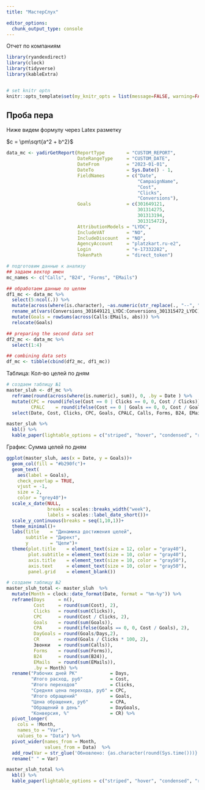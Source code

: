 ```yaml
---
title: "МастерСлух"

editor_options: 
  chunk_output_type: console
---
```


Отчет по компаниям

```r
library(ryandexdirect)
library(clock)
library(tidyverse)
library(kableExtra)


# set knitr optn
knitr::opts_template$set(my_knitr_opts = list(message=FALSE, warning=FALSE, cache=TRUE, echo=FALSE))

```

## Проба пера

Ниже видем формулу через Latex разметку

$c = \pm\sqrt{a^2 + b^2}$

```r
data_mc <- yadirGetReport(ReportType        = "CUSTOM_REPORT",
                          DateRangeType     = "CUSTOM_DATE",
                          DateFrom          = "2023-01-01",
                          DateTo            = Sys.Date() - 1,
                          FieldNames        = c("Date",
                                                "CampaignName",
                                                "Cost",
                                                "Clicks",
                                                "Conversions"),
                          Goals             = c(301649121,
                                                301314275,
                                                301313194,
                                                301315472),
                          AttributionModels = "LYDC",
                          IncludeVAT        = "NO",
                          IncludeDiscount   = "NO",
                          AgencyAccount     = "platzkart.ru-e2",
                          Login             = "e-17332282",
                          TokenPath         = "direct_token")


```


```r
# подготовим данные к анализу
## задаем вектор имен
mc_names <- c("Calls", "B24", "Forms", "EMails")

## обработаем данные по целям
df1_mc <- data_mc %>%
  select(5:ncol(.)) %>%
  mutate(across(where(is.character), ~as.numeric(str_replace(., "--", "0")))) %>%
  rename_at(vars(Conversions_301649121_LYDC:Conversions_301315472_LYDC), ~mc_names) %>%
  mutate(Goals = rowSums(across(Calls:EMails, abs))) %>%
  relocate(Goals)

## preparing the second data set
df2_mc <- data_mc %>%
  select(1:4)

## combining data sets
df_mc <- tibble(cbind(df2_mc, df1_mc))

```

Таблица: Кол-во целей по дням

```r
# создаем таблицу №1
master_sluh <- df_mc %>%
  reframe(round(across(where(is.numeric), sum)), 0, .by = Date ) %>%
  mutate(CPC = round(ifelse(Cost == 0 | Clicks == 0, 0, Cost / Clicks)),
         CPALC    = round(ifelse(Cost == 0 | Goals == 0, 0, Cost / Goals))) %>%
  select(Date, Cost, Clicks, CPC, Goals, CPALC, Calls, Forms, B24, EMails)

master_sluh %>% 
  kbl() %>%
  kable_paper(lightable_options = c("striped", "hover", "condensed", "responsive"))

```


График: Сумма целей по дням

```r
ggplot(master_sluh, aes(x = Date, y = Goals))+
  geom_col(fill = "#b290fc")+
  geom_text(
    aes(label = Goals),
    check_overlap = TRUE,
    vjust = -1,
    size = 2,
    color = "grey40")+
  scale_x_date(NULL,
               breaks = scales::breaks_width("week"),
               labels = scales::label_date_short())+
  scale_y_continuous(breaks = seq(1,10,1))+
  theme_minimal()+
  labs(title    = "Динамика достижения целей",
       subtitle = "Директ",
       y        = "Цели")+
  theme(plot.title    = element_text(size = 12, color = "gray40"),
        plot.subtitle = element_text(size = 10, color = "gray40"),
        axis.title    = element_text(size = 10, color = "gray50"),
        axis.text     = element_text(size = 10, color = "gray50"), 
        panel.grid    = element_blank())
```



```r
# создаем таблицу №2
master_sluh_total <- master_sluh  %>%
  mutate(Month = clock::date_format(Date, format = "%m-%y")) %>% 
  reframe(Days     = n(),
          Cost     = round(sum(Cost), 2),
          Clicks   = round(sum(Clicks)),
          CPC      = round(Cost / Clicks, 2),
          Goals    = round(sum(Goals)),
          CPA      = round(ifelse(Goals == 0, 0, Cost / Goals), 2),
          DayGoals = round(Goals/Days,2),
          CR       = round(Goals / Clicks * 100, 2),
          Звонки   = round(sum(Calls)),
          Forms    = round(sum(Forms)),
          B24      = round(sum(B24)),
          EMails   = round(sum(EMails)),
          .by = Month) %>%
  rename("Рабочих дней РК"            = Days,
         "Итого расход, руб"          = Cost,
         "Итого переходов"            = Clicks,
         "Средняя цена перехода, руб" = CPC,
         "Итого обращений"            = Goals,
         "Цена обращения, руб"        = CPA,
         "Обращений в день"           = DayGoals,
         "Конверсия, %"               = CR) %>% 
  pivot_longer(
    cols = !Month,
    names_to = "Var",
    values_to = "Data") %>%  
  pivot_wider(names_from = Month,
              values_from = Data)  %>% 
  add_row(Var = str_glue('Обновлено: {as.character(round(Sys.time()))}')) %>% 
  rename(" " = Var)

master_sluh_total %>% 
  kbl() %>%
  kable_paper(lightable_options = c("striped", "hover", "condensed", "responsive"))

```

